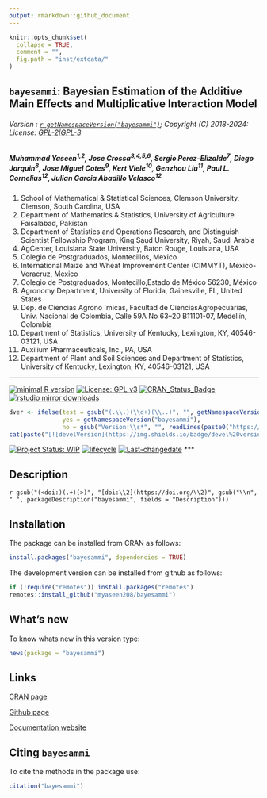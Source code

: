 ```yaml
---
output: rmarkdown::github_document
---
```


```r
knitr::opts_chunk$set(
  collapse = TRUE,
  comment = "",
  fig.path = "inst/extdata/"
)
```

## `bayesammi`: Bayesian Estimation of the Additive Main Effects and Multiplicative Interaction Model


###### Version : [`r getNamespaceVersion("bayesammi")`](https://myaseen208.com/bayesammi/); Copyright (C) 2018-2024: License: [GPL-2|GPL-3](https://www.r-project.org/Licenses/)


##### *Muhammad Yaseen^1,2^, Jose Crossa^3,4,5,6^, Sergio Perez-Elizalde^7^, Diego Jarquin^8^, Jose Miguel Cotes^9^, Kert Viele^10^, Genzhou Liu^11^, Paul L. Cornelius^12^, Julian Garcia Abadillo Velasco^12^*
  

1. School of Mathematical & Statistical Sciences, Clemson University, Clemson, South Carolina, USA
2. Department of Mathematics & Statistics, University of Agriculture Faisalabad, Pakistan
3. Department of Statistics and Operations Research, and Distinguish Scientist Fellowship Program, King Saud University, Riyah, Saudi Arabia
4. AgCenter, Louisiana State University, Baton Rouge, Louisiana, USA
5. Colegio de Postgraduados, Montecillos, Mexico
6. International Maize and Wheat Improvement Center (CIMMYT), Mexico-Veracruz, Mexico 
7. Colegio de Postgraduados, Montecillo,Estado de México 56230, México
8. Agronomy Department, University of Florida, Gainesville, FL, United States
9. Dep. de Ciencias Agrono ́ micas, Facultad de CienciasAgropecuarias, Univ. Nacional de Colombia, Calle 59A No 63–20 B11101-07, Medellı́n, Colombia
10. Department of Statistics, University of Kentucky, Lexington, KY, 40546-03121, USA
11. Auxilium Pharmaceuticals, Inc., PA, USA
12. Department of Plant and Soil Sciences and Department of Statistics, University of Kentucky, Lexington, KY, 40546-03121, USA

***

[![minimal R version](https://img.shields.io/badge/R>%3D-3.5.0-6666ff.svg)](https://cran.r-project.org/)
[![License: GPL v3](https://img.shields.io/badge/License-GPL%20v3-blue.svg)](https://www.gnu.org/licenses/gpl-3.0)
[![CRAN_Status_Badge](https://www.r-pkg.org/badges/version-last-release/bayesammi)](https://cran.r-project.org/package=bayesammi)
[![rstudio mirror downloads](https://cranlogs.r-pkg.org/badges/grand-total/bayesammi?color=green)](https://CRAN.R-project.org/package=bayesammi)
<!-- [![packageversion](https://img.shields.io/badge/Package%20version-0.2.3.3-orange.svg)](https://github.com/myaseen208/bayesammi) -->

```r
dver <- ifelse(test = gsub("(.\\.)(\\d+)(\\..)", "", getNamespaceVersion("bayesammi")) != "",
               yes = getNamespaceVersion("bayesammi"),
               no = gsub("Version:\\s*", "", readLines(paste0("https://raw.githubusercontent.com/", "myaseen208/bayesammi", "/master/DESCRIPTION"))[grep("Version:", readLines(paste0("https://raw.githubusercontent.com/", "myaseen208/bayesammi", "/master/DESCRIPTION")))]))
cat(paste("[![develVersion](https://img.shields.io/badge/devel%20version-", dver, "-orange.svg)](https://github.com/myaseen208/bayesammi)", sep = ""))
```

<!-- [![GitHub Download Count](https://github-basic-badges.herokuapp.com/downloads/myaseen208/bayesammi/total.svg)] -->
[![Project Status: WIP](https://www.repostatus.org/badges/latest/inactive.svg)](https://www.repostatus.org/#inactive)
[![lifecycle](https://img.shields.io/badge/lifecycle-stable-brightgreen.svg)](https://lifecycle.r-lib.org/articles/stages.html#stable)
[![Last-changedate](https://img.shields.io/badge/last%20change-`r gsub('-', '--', Sys.Date())`-yellowgreen.svg)](https://github.com/myaseen208/bayesammi)
***

## Description
`r gsub("(<doi:)(.+)(>)", "[doi:\\2](https://doi.org/\\2)", gsub("\\n", " ", packageDescription("bayesammi", fields = "Description")))`

## Installation
The package can be installed from CRAN as follows:

```r
install.packages("bayesammi", dependencies = TRUE)
```



The development version can be installed from github as follows:

```r
if (!require("remotes")) install.packages("remotes")
remotes::install_github("myaseen208/bayesammi")
```



## What's new
To know whats new in this version type:

```r
news(package = "bayesammi")
```

## Links

[CRAN page](https://cran.r-project.org/package=bayesammi)

[Github page](https://github.com/myaseen208/bayesammi)

[Documentation website](https://myaseen208.com/bayesammi/)



## Citing `bayesammi`
To cite the methods in the package use:


```r
citation("bayesammi")
```
